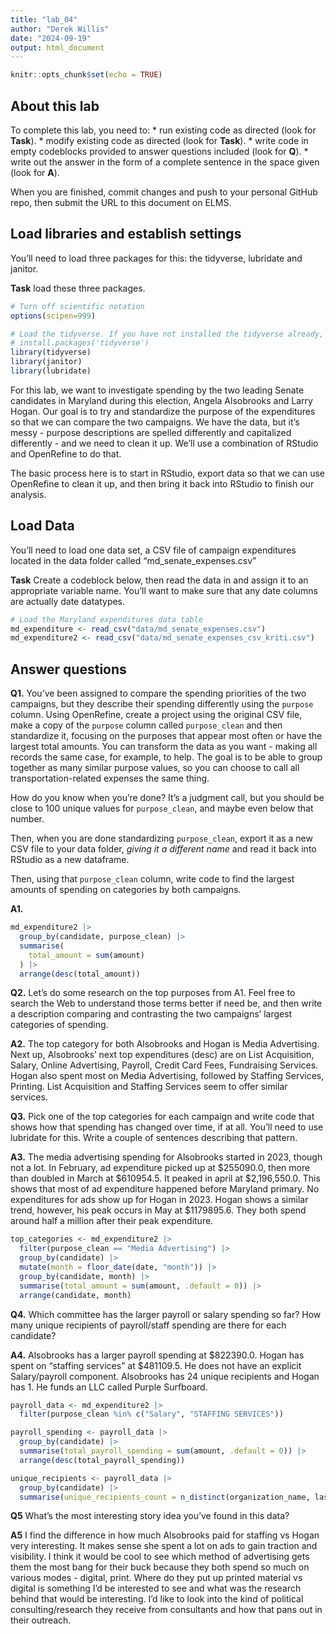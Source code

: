 ```yaml
---
title: "lab_04"
author: "Derek Willis"
date: "2024-09-19"
output: html_document
---
```


```r
knitr::opts_chunk$set(echo = TRUE)
```

## About this lab

To complete this lab, you need to: \* run existing code as directed (look for **Task**). \* modify existing code as directed (look for **Task**). \* write code in empty codeblocks provided to answer questions included (look for **Q**). \* write out the answer in the form of a complete sentence in the space given (look for **A**).

When you are finished, commit changes and push to your personal GitHub repo, then submit the URL to this document on ELMS.

## Load libraries and establish settings

You'll need to load three packages for this: the tidyverse, lubridate and janitor.

**Task** load these three packages.

```r
# Turn off scientific notation
options(scipen=999)

# Load the tidyverse. If you have not installed the tidyverse already, remove the # from the next line and run it first.  
# install.packages('tidyverse')
library(tidyverse)
library(janitor)
library(lubridate)

```

For this lab, we want to investigate spending by the two leading Senate candidates in Maryland during this election, Angela Alsobrooks and Larry Hogan. Our goal is to try and standardize the purpose of the expenditures so that we can compare the two campaigns. We have the data, but it's messy - purpose descriptions are spelled differently and capitalized differently - and we need to clean it up. We'll use a combination of RStudio and OpenRefine to do that.

The basic process here is to start in RStudio, export data so that we can use OpenRefine to clean it up, and then bring it back into RStudio to finish our analysis.

## Load Data

You'll need to load one data set, a CSV file of campaign expenditures located in the data folder called "md_senate_expenses.csv"

**Task** Create a codeblock below, then read the data in and assign it to an appropriate variable name. You'll want to make sure that any date columns are actually date datatypes.

```r
# Load the Maryland expenditures data table
md_expenditure <- read_csv("data/md_senate_expenses.csv")
md_expenditure2 <- read_csv("data/md_senate_expenses_csv_kriti.csv")

```

## Answer questions

**Q1.** You've been assigned to compare the spending priorities of the two campaigns, but they describe their spending differently using the `purpose` column. Using OpenRefine, create a project using the original CSV file, make a copy of the `purpose` column called `purpose_clean` and then standardize it, focusing on the purposes that appear most often or have the largest total amounts. You can transform the data as you want - making all records the same case, for example, to help. The goal is to be able to group together as many similar purpose values, so you can choose to call all transportation-related expenses the same thing.

How do you know when you're done? It's a judgment call, but you should be close to 100 unique values for `purpose_clean`, and maybe even below that number.

Then, when you are done standardizing `purpose_clean`, export it as a new CSV file to your data folder, *giving it a different name* and read it back into RStudio as a new dataframe.

Then, using that `purpose_clean` column, write code to find the largest amounts of spending on categories by both campaigns.

**A1.**

```r
md_expenditure2 |>
  group_by(candidate, purpose_clean) |>
  summarise(
    total_amount = sum(amount)
  ) |>
  arrange(desc(total_amount))
```

**Q2.** Let's do some research on the top purposes from A1. Feel free to search the Web to understand those terms better if need be, and then write a description comparing and contrasting the two campaigns' largest categories of spending.

**A2.** The top category for both Alsobrooks and Hogan is Media Advertising. Next up, Alsobrooks' next top expenditures (desc) are on List Acquisition, Salary, Online Advertising, Payroll, Credit Card Fees, Fundraising Services.
Hogan also spent most on Media Advertising, followed by Staffing Services, Printing. List Acquisition and Staffing Services seem to offer similar services.

**Q3.** Pick one of the top categories for each campaign and write code that shows how that spending has changed over time, if at all. You'll need to use lubridate for this. Write a couple of sentences describing that pattern.

**A3.** The media advertising spending for Alsobrooks started in 2023, though not a lot. In February, ad expenditure picked up at \$255090.0, then more than doubled in March at \$610954.5. It peaked in april at \$2,196,550.0. This shows that most of ad expenditure happened before Maryland primary. 
No expenditures for ads show up for Hogan in 2023. Hogan shows a similar trend, however, his peak occurs in May at \$1179895.6. They both spend around half a million after their peak expenditure.


```r
top_categories <- md_expenditure2 |>
  filter(purpose_clean == "Media Advertising") |>
  group_by(candidate) |>
  mutate(month = floor_date(date, "month")) |>
  group_by(candidate, month) |>
  summarise(total_amount = sum(amount, .default = 0)) |>
  arrange(candidate, month)

```

**Q4.** Which committee has the larger payroll or salary spending so far? How many unique recipients of payroll/staff spending are there for each candidate?

**A4.**
Alsobrooks has a larger payroll spending at \$822390.0. Hogan has spent on "staffing services" at \$481109.5. He does not have an explicit Salary/payroll component. Alsobrooks has 24 unique recipients and Hogan has 1. He funds an LLC called Purple Surfboard. 

```r
payroll_data <- md_expenditure2 |>
  filter(purpose_clean %in% c("Salary", "STAFFING SERVICES"))

payroll_spending <- payroll_data |>
  group_by(candidate) |>
  summarise(total_payroll_spending = sum(amount, .default = 0)) |>
  arrange(desc(total_payroll_spending))

unique_recipients <- payroll_data |>
  group_by(candidate) |>
  summarise(unique_recipients_count = n_distinct(organization_name, last_name))


```

**Q5** What's the most interesting story idea you've found in this data?

**A5** I find the difference in how much Alsobrooks paid for staffing vs Hogan very interesting. It makes sense she spent a lot on ads to gain traction and visibility. I think it would be cool to see which method of advertising gets them the most bang for their buck because they both spend so much on various modes - digital, print. Where do they put up printed material vs digital is something I'd be interested to see and what was the research behind that would be interesting. I'd like to look into the kind of political consulting/research they receive from consultants and how that pans out in their outreach.
